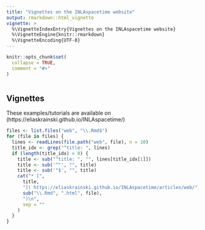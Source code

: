```yaml
---
title: "Vignettes on the INLAspacetime website"
output: rmarkdown::html_vignette
vignette: >
  %\VignetteIndexEntry{Vignettes on the INLAspacetime website}
  %\VignetteEngine{knitr::rmarkdown}
  %\VignetteEncoding{UTF-8}
---
```


```r
knitr::opts_chunk$set(
  collapse = TRUE,
  comment = "#>"
)
```

```r
```

## Vignettes

These examples/tutorials are available on
(https://eliaskrainski.github.io/INLAspacetime/)

```r
files <- list.files("web", "\\.Rmd$")
for (file in files) {
  lines <- readLines(file.path("web", file), n = 10)
  title_idx <- grep("^title: ", lines)
  if (length(title_idx) > 0) {
    title <- sub("^title: ", "", lines[title_idx[1]])
    title <- sub('^"', "", title)
    title <- sub('"$', "", title)
    cat("* [",
      title,
      "]( https://eliaskrainski.github.io/INLAspacetime/articles/web/",
      sub("\\.Rmd", ".html", file),
      ")\n",
      sep = ""
    )
  }
}
```

<!-- ## Package vignettes -->

<!-- These package vignettes are also available on -->
<!-- (https://eliaskrainski.github.io/INLAspacetime/) -->

<!-- ```{r, echo=FALSE,results="asis"} -->
<!-- files <- list.files(".", "\\.Rmd$") -->
<!-- for (file in files) { -->
<!--   lines <- readLines(file, n = 10) -->
<!--   title_idx <- grep("^title: ", lines) -->
<!--   if (length(title_idx) > 0) { -->
<!--     title <- sub("^title: ", "", lines[title_idx[1]]) -->
<!--     title <- sub('^"', "", title) -->
<!--     title <- sub('"$', "", title) -->
<!--     cat("* [", -->
<!--       title, -->
<!--       "](https://eliaskrainski.github.io/INLAspacetime/vignettes/", -->
<!--       sub("\\.Rmd", ".html", file), -->
<!--       ")\n", -->
<!--       sep = "" -->
<!--     ) -->
<!--   } -->
<!-- } -->
<!-- ``` -->
